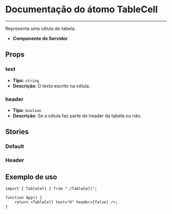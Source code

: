 
<Meta title="TableCell" of={TableCell} />

# Documentação do átomo TableCell

---

Representa uma célula de tabela.

-   **Componente de Servidor**

## Props

### text

-   **Tipo**: `string`
-   **Descrição**: O texto escrito na célula.

### header

-   **Tipo**: `boolean`
-   **Descrição**: Se a célula faz parte do header da tabela ou não.

## Stories

### Default

<Canvas of={TableCell.Default} />

### Header

<Canvas of={TableCell.Header} />

## Exemplo de uso

```tsx
import { TableCell } from "./TableCell";

function App() {
    return <TableCell text="0" header={false} />;
}
```
